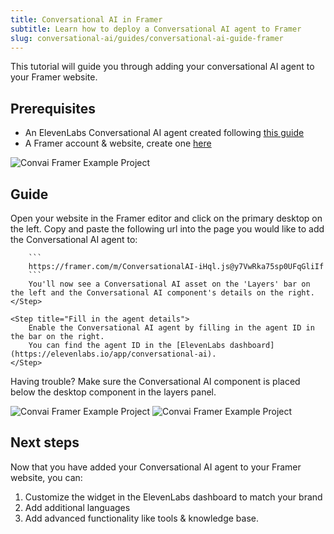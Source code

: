 ```yaml
---
title: Conversational AI in Framer
subtitle: Learn how to deploy a Conversational AI agent to Framer
slug: conversational-ai/guides/conversational-ai-guide-framer
---
```


This tutorial will guide you through adding your conversational AI agent to your Framer website. 

## Prerequisites

- An ElevenLabs Conversational AI agent created following [this guide](/docs/conversational-ai/docs/agent-setup)
- A Framer account & website, create one [here](https://framer.com)

<Frame background="subtle">
  <img
    alt="Convai Framer Example Project"
    src="/assets/images/conversational-ai-framer.webp"
  />
</Frame>

## Guide

<Steps>
    <Step title="Visit your Framer editor">
        Open your website in the Framer editor and click on the primary desktop on the left.
    </Step>
    <Step title="Add the Conversational AI component">
        Copy and paste the following url into the page you would like to add the Conversational AI agent to:

        ```
        https://framer.com/m/ConversationalAI-iHql.js@y7VwRka75sp0UFqGliIf
        ```
        You'll now see a Conversational AI asset on the 'Layers' bar on the left and the Conversational AI component's details on the right.
    </Step>

    <Step title="Fill in the agent details">
        Enable the Conversational AI agent by filling in the agent ID in the bar on the right. 
        You can find the agent ID in the [ElevenLabs dashboard](https://elevenlabs.io/app/conversational-ai).
    </Step>

</Steps>

Having trouble? Make sure the Conversational AI component is placed below the desktop component in the layers panel.

<Frame background="subtle">
  <img
    alt="Convai Framer Example Project"
    src="/assets/images/conversational-ai-framer-layers.webp"
    style={{width: "250px"}}
  />
</Frame>

<Frame background="subtle">
  <img
    alt="Convai Framer Example Project"
    src="/assets/images/conversational-ai-framer-agentid.png"
    style={{width: "250px"}}
  />
</Frame>

## Next steps

Now that you have added your Conversational AI agent to your Framer website, you can:

1. Customize the widget in the ElevenLabs dashboard to match your brand
2. Add additional languages
3. Add advanced functionality like tools & knowledge base.